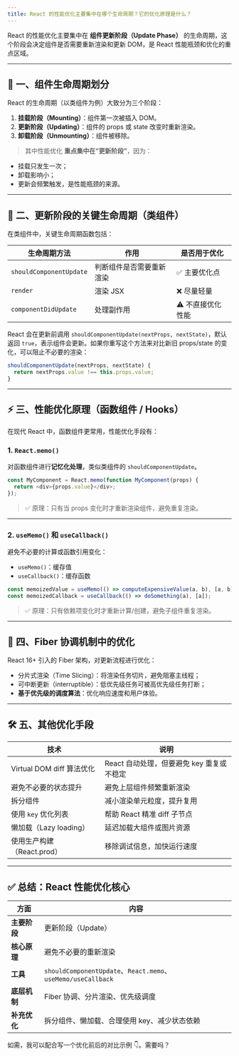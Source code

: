 ```yaml
---
title: React 的性能优化主要集中在哪个生命周期？它的优化原理是什么？
---
```


React 的性能优化主要集中在 **组件更新阶段（Update Phase）** 的生命周期，这个阶段会决定组件是否需要重新渲染和更新 DOM，是 React 性能瓶颈和优化的重点区域。

---

## 🔄 一、组件生命周期划分

React 的生命周期（以类组件为例）大致分为三个阶段：

1. **挂载阶段（Mounting）**：组件第一次被插入 DOM。
2. **更新阶段（Updating）**：组件的 props 或 state 改变时重新渲染。
3. **卸载阶段（Unmounting）**：组件被移除。

> 其中性能优化 **重点集中在“更新阶段”**，因为：

* 挂载只发生一次；
* 卸载影响小；
* 更新会频繁触发，是性能瓶颈的来源。

---

## 🚀 二、更新阶段的关键生命周期（类组件）

在类组件中，关键生命周期函数包括：

| 生命周期方法                  | 作用           | 是否用于优化     |
| ----------------------- | ------------ | ---------- |
| `shouldComponentUpdate` | 判断组件是否需要重新渲染 | ✅ 主要优化点    |
| `render`                | 渲染 JSX       | ❌ 尽量轻量     |
| `componentDidUpdate`    | 处理副作用        | ⚠️ 不直接优化性能 |

React 会在更新前调用 `shouldComponentUpdate(nextProps, nextState)`，默认返回 `true`，表示组件会更新。如果你重写这个方法来对比新旧 props/state 的变化，可以阻止不必要的渲染：

```js
shouldComponentUpdate(nextProps, nextState) {
  return nextProps.value !== this.props.value;
}
```

---

## ⚡ 三、性能优化原理（函数组件 / Hooks）

在现代 React 中，函数组件更常用，性能优化手段有：

### 1. `React.memo()`

对函数组件进行**记忆化处理**，类似类组件的 `shouldComponentUpdate`。

```js
const MyComponent = React.memo(function MyComponent(props) {
  return <div>{props.value}</div>;
});
```

> ✅ 原理：只有当 props 变化时才重新渲染组件，避免重复渲染。

---

### 2. `useMemo()` 和 `useCallback()`

避免不必要的计算或函数引用变化：

* `useMemo()`：缓存值
* `useCallback()`：缓存函数

```js
const memoizedValue = useMemo(() => computeExpensiveValue(a, b), [a, b]);
const memoizedCallback = useCallback(() => doSomething(a), [a]);
```

> ✅ 原理：只有依赖项变化时才重新计算/创建，避免子组件重复渲染。

---

## 🧠 四、Fiber 协调机制中的优化

React 16+ 引入的 Fiber 架构，对更新流程进行优化：

* 分片式渲染（Time Slicing）：将渲染任务切片，避免阻塞主线程；
* 可中断更新（interruptible）：低优先级任务可被高优先级任务打断；
* **基于优先级的调度算法**：优化响应速度和用户体验。

---

## 🛠️ 五、其他优化手段

| 技术                    | 说明                         |
| --------------------- | -------------------------- |
| Virtual DOM diff 算法优化 | React 自动处理，但要避免 key 重复或不稳定 |
| 避免不必要的状态提升            | 避免上层组件频繁重新渲染               |
| 拆分组件                  | 减小渲染单元粒度，提升复用              |
| 使用 `key` 优化列表         | 帮助 React 精准 diff 子节点       |
| 懒加载（Lazy loading）     | 延迟加载大组件或图片资源               |
| 使用生产构建（React.prod）    | 移除调试信息，加快运行速度              |

---

## ✅ 总结：React 性能优化核心

| 方面       | 内容                                                         |
| -------- | ---------------------------------------------------------- |
| **主要阶段** | 更新阶段（Update）                                               |
| **核心原理** | 避免不必要的重新渲染                                                 |
| **工具**   | `shouldComponentUpdate`、`React.memo`、`useMemo/useCallback` |
| **底层机制** | Fiber 协调、分片渲染、优先级调度                                        |
| **补充优化** | 拆分组件、懒加载、合理使用 key、减少状态依赖                                   |

如需，我可以配合写一个优化前后的对比示例 👇。需要吗？
